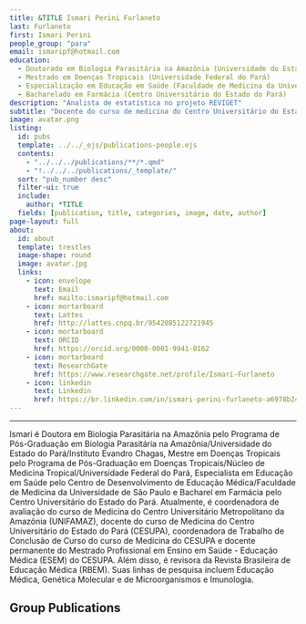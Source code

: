 ---
title: &TITLE Ismari Perini Furlaneto
last: Furlaneto
first: Ismari Perini
people_group: "para"
email: ismaripf@hotmail.com
education:
  - Doutorado em Biologia Parasitária na Amazônia (Universidade do Estado do Pará/Instituto Evandro Chagas)
  - Mestrado em Doenças Tropicais (Universidade Federal do Pará)
  - Especialização em Educação em Saúde (Faculdade de Medicina da Universidade de São Paulo)
  - Bacharelado em Farmácia (Centro Universitário do Estado do Pará)
description: "Analista de estatística no projeto REVIGET"
subtitle: "Docente do curso de medicina do Centro Universitário do Estado do Pará"
image: avatar.png
listing:
  id: pubs
  template: ../../_ejs/publications-people.ejs
  contents:
    - "../../../publications/**/*.qmd"
    - "!../../../publications/_template/"
  sort: "pub_number desc"
  filter-ui: true
  include:
    author: *TITLE
  fields: [publication, title, categories, image, date, author]
page-layout: full
about:
  id: about
  template: trestles
  image-shape: round
  image: avatar.jpg
  links:
    - icon: envelope
      text: Email
      href: mailto:ismaripf@hotmail.com
    - icon: mortarboard
      text: Lattes
      href: http://lattes.cnpq.br/9542085122721945
    - icon: mortarboard
      text: ORCID
      href: https://orcid.org/0000-0001-9941-0162
    - icon: mortarboard
      text: ResearchGate
      href: https://www.researchgate.net/profile/Ismari-Furlaneto
    - icon: linkedin
      text: Linkedin
      href: https://br.linkedin.com/in/ismari-perini-furlaneto-a6978b248
---

<hr>
:::{#about}

Ismari é Doutora em Biologia Parasitária na Amazônia pelo Programa de Pós-Graduação em Biologia Parasitária na Amazônia/Universidade do Estado do Pará/Instituto Evandro Chagas, Mestre em Doenças Tropicais pelo Programa de Pós-Graduação em Doenças Tropicais/Núcleo de Medicina Tropical/Universidade Federal do Pará, Especialista em Educação em Saúde pelo Centro de Desenvolvimento de Educação Médica/Faculdade de Medicina da Universidade de São Paulo e Bacharel em Farmácia pelo Centro Universitário do Estado do Pará. Atualmente, é coordenadora de avaliação do curso de Medicina do Centro Universitário Metropolitano da Amazônia (UNIFAMAZ), docente do curso de Medicina do Centro Universitário do Estado do Pará (CESUPA), coordenadora de Trabalho de Conclusão de Curso do curso de Medicina do CESUPA e docente permanente do Mestrado Profissional em Ensino em Saúde - Educação Médica (ESEM) do CESUPA. Além disso, é revisora da Revista Brasileira de Educação Médica (RBEM). Suas linhas de pesquisa incluem Educação Médica, Genética Molecular e de Microorganismos e Imunologia.

:::
## Group Publications

:::{#pubs}
:::
